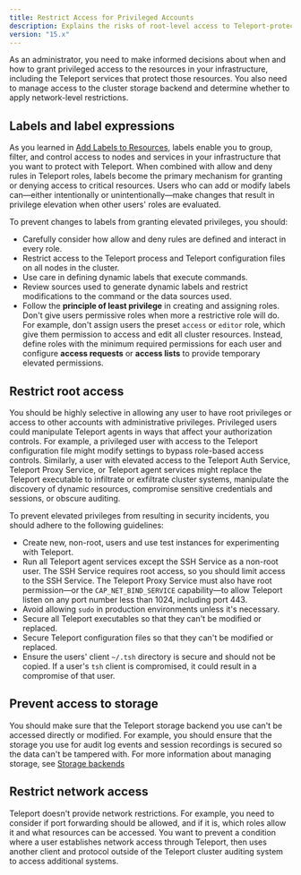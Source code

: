 ```yaml
---
title: Restrict Access for Privileged Accounts
description: Explains the risks of root-level access to Teleport-protected resources.
version: "15.x"
---
```


As an administrator, you need to make informed decisions about when and how to grant
privileged access to the resources in your infrastructure, including the Teleport services
that protect those resources. You also need to manage access to the cluster storage backend
and determine whether to apply network-level restrictions.

## Labels and label expressions

As you learned in [Add Labels to Resources](/docs/management/admin/labels), labels enable you to group, filter, and control access to
nodes and services in your infrastructure that you want to protect with Teleport.
When combined with allow and deny rules in Teleport roles, labels become the primary mechanism
for granting or denying access to critical resources.
Users who can add or modify labels can—either intentionally or unintentionally—make changes
that result in privilege elevation when other users' roles are evaluated.

To prevent changes to labels from granting elevated privileges, you should:

- Carefully consider how allow and deny rules are defined and interact in every role.
- Restrict access to the Teleport process and Teleport configuration files on all nodes in the cluster.
- Use care in defining dynamic labels that execute commands.
- Review sources used to generate dynamic labels and restrict modifications to the command
  or the data sources used.
- Follow the **principle of least privilege** in creating and assigning roles.
  Don't give users permissive roles when more a restrictive role will do. For example, don't
  assign users the preset `access` or `editor` role, which give them permission to access and edit
  all cluster resources. Instead, define roles with the minimum required permissions for each
  user and configure **access requests** or **access lists** to provide temporary elevated permissions.

## Restrict root access

You should be highly selective in allowing any user to have root privileges or access to other
accounts with administrative privileges.
Privileged users could manipulate Teleport agents in ways that affect your authorization controls.
For example, a privileged user with access to the Teleport configuration file might modify settings
to bypass role-based access controls. Similarly, a user with elevated access to the Teleport Auth Service,
Teleport Proxy Service, or Teleport agent services might replace the Teleport executable to infiltrate or
exfiltrate cluster systems, manipulate the discovery of dynamic resources, compromise sensitive credentials
and sessions, or obscure auditing.

To prevent elevated privileges from resulting in security incidents, you should adhere to the
following guidelines:

- Create new, non-root, users and use test instances for experimenting with Teleport.
- Run all Teleport agent services except the SSH Service as a non-root user.
  The SSH Service requires root access, so you should limit access to the SSH Service. The Teleport Proxy
  Service must also have root permission—or the `CAP_NET_BIND_SERVICE` capability—to allow Teleport listen
  on any port number less than 1024, including port 443.
- Avoid allowing `sudo` in production environments unless it's necessary.
- Secure all Teleport executables so that they can't be modified or replaced.
- Secure Teleport configuration files so that they can't be modified or replaced.
- Ensure the users' client `~/.tsh` directory is secure and should not be copied. If a user's `tsh` client
  is compromised, it could result in a compromise of that user.

## Prevent access to storage

You should make sure that the Teleport storage backend you use can't be accessed directly or modified.
For example, you should ensure that the storage you use for audit log events and session recordings is
secured so the data can't be tampered with. For more information about managing storage, see
[Storage backends](/docs/reference/backends)

## Restrict network access

Teleport doesn't provide network restrictions. For example, you need to consider if port forwarding
should be allowed, and if it is, which roles allow it and what resources can be accessed. You want
to prevent a condition where a user establishes network access through Teleport, then uses another
client and protocol outside of the Teleport cluster auditing system to access additional systems.
